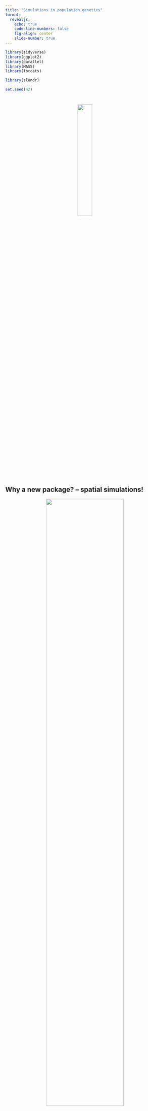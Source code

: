 ```yaml
---
title: "Simulations in population genetics"
format:
  revealjs:
    echo: true
    code-line-numbers: false
    fig-align: center
    slide-number: true
---
```


```r
library(tidyverse)
library(ggplot2)
library(parallel)
library(MASS)
library(forcats)

library(slendr)

set.seed(42)
```

<!-- #  -->

<!-- ::: columns -->
<!-- ::: {.column width="70%"} -->
<!-- > Many problems in population genetics cannot be solved by a mathematician, no matter how gifted. \[It\] is already clear that computer methods are very powerful. This is good. It \[...\] **permits people with limited mathematical knowledge to work on important problems** \[...\] -->
<!-- ::: -->

<!-- ::: {.column width="30%"} -->
<!-- ![](images/crow.jpeg) -->

<!-- [James F. Crow](https://en.wikipedia.org/wiki/James_F._Crow) -->
<!-- ::: -->
<!-- ::: -->

<!-- ## Why simulations? -->

<!-- -   Intuition for behavior of popgen statistics in various scenarios -->
<!-- -   Fitting model parameters against empirical data (i.e. [ABC](https://en.wikipedia.org/wiki/Approximate_Bayesian_computation)) -->
<!-- -   Grand truth for testing and development of statistical methods -->

<!-- ## What does it mean to simulate a genome? -->

<!-- A chromosome is: -->

<!-- -   a linear sequence of nucleotides -->
<!-- -   which accumulates mutations in each generation -->

<!-- ## How do we "get" a genome in real life? -->

<!-- -   A chromosome is a linear sequence of nucleotides. -->
<!-- -   Inherited from generation to generation (maybe with recombination) -->

<!-- # Home-brewed single-locus simulations in R -->

<!-- ## Single-locus simulation -->

<!-- ```{r} -->
<!-- #| results: hide -->
<!-- #| code-line-numbers: "|1-3|5-7|9-10|11|13-14|16-18|20" -->
<!-- N <- 500 # number of (haploid) individuals in the population -->
<!-- generations <- 500 # number of generations to run the simulation for -->
<!-- p_start <- 0.5 # initial allele frequency -->

<!-- # initialize an (empty) trajectory vector of allele frequencies -->
<!-- p_traj<- rep(NA, generations) -->
<!-- p_traj[1] <- p_start -->

<!-- # in each generation... -->
<!-- for (gen_i in 2:generations) { -->
<!--   p <- p_traj[gen_i - 1] # get the current frequency -->

<!--   # ... calculate the allele frequency in the next generation ... -->
<!--   p_next <- rbinom(1, N, p) / N -->

<!--   # ... and save it to the trajectory vector -->
<!--   p_traj[gen_i] <- p_next -->
<!-- } -->

<!-- p_traj -->
<!-- ``` -->

<!-- ## Single-locus simulation ($N$ = 500, $p_0 = 0.5$) -->

<!-- ```{r} -->
<!-- #| code-fold: true -->
<!-- plot(p_traj, type = "l", ylim = c(0, 1), -->
<!--      xlab = "generations", ylab = "allele frequency") -->
<!-- abline(h = p_start, lty = 2, col = "red") -->
<!-- ``` -->

<!-- ## Let's make it a function -->

<!-- **Input:** $N$, $p_0$ and the number of generations -->

<!-- **Output:** allele frequency trajectory vector -->

<!-- ```{r} -->
<!-- simulate <- function(N, p_start, generations) { -->
<!--   # initialize an (empty) trajectory vector of allele frequencies -->
<!--   p_traj<- rep(NA, generations) -->
<!--   p_traj[1] <- p_start -->

<!--   # in each generation... -->
<!--   for (gen_i in 2:generations) { -->
<!--     p <- p_traj[gen_i - 1] # get the current frequency -->
<!--     # ... calculate the allele frequency in the next generation ... -->
<!--     p_next <- rbinom(1, N, p) / N -->
<!--     # ... and save it to the trajectory vector -->
<!--     p_traj[gen_i] <- p_next -->
<!--   } -->

<!--   p_traj -->
<!-- } -->
<!-- ``` -->

<!-- ## $N$ = 500, $p_0 = 0.5$ (20 replicates) -->

<!-- ```{r} -->
<!-- #| code-fold: true -->
<!-- #| fig-align: center -->
<!-- reps <- replicate(20, simulate(N = 500, p_start = 0.5, generations = 2000)) -->

<!-- matplot(reps, ylim = c(0, 1), xlab = "generations", ylab = "allele frequency", type = "l", lty = 1) -->
<!-- ``` -->

<!-- ## $N$ = 1000, $p_0 = 0.5$ (20 replicates) -->

<!-- ```{r} -->
<!-- #| code-fold: true -->
<!-- #| fig-align: center -->
<!-- reps <- replicate(20, simulate(N = 1000, p_start = 0.5, generations = 2000)) -->

<!-- matplot(reps, ylim = c(0, 1), xlab = "generations", ylab = "allele frequency", type = "l", lty = 1) -->
<!-- ``` -->

<!-- ## $N$ = 5000, $p_0 = 0.5$ (20 replicates) -->

<!-- ```{r} -->
<!-- #| code-fold: true -->
<!-- #| fig-align: center -->
<!-- reps <- replicate(20, simulate(N = 5000, p_start = 0.5, generations = 2000)) -->

<!-- matplot(reps, ylim = c(0, 1), xlab = "generations", ylab = "allele frequency", type = "l", lty = 1) -->
<!-- ``` -->

<!-- ## $N$ = 10000, $p_0 = 0.5$ (20 replicates) -->

<!-- ```{r} -->
<!-- #| code-fold: true -->
<!-- #| fig-align: center -->
<!-- reps <- replicate(50, simulate(N = 10000, p_start = 0.5, generations = 20000)) -->

<!-- matplot(reps, ylim = c(0, 1), xlab = "generations", ylab = "allele frequency", type = "l", lty = 1) -->
<!-- ``` -->

<!-- ## $N$ = 10000, $p_0 = 0.5$ (20 replicates) -->

<!-- ```{r} -->
<!-- #| eval: false -->
<!-- #| code-fold: true -->
<!-- #| fig-align: center -->
<!-- factors <- fractions(c(2, 1/2, 1/5, 1/10)) -->
<!-- matplot(reps, ylim = c(0, 1), xlab = "generations", ylab = "allele frequency", type = "l", lty = 1) -->
<!-- abline(v = 10000 * factors, lwd = 5) -->
<!-- ``` -->

<!-- ## Expected allele frequency distribution -->

<!-- ```{r, eval = !file.exists("/tmp/final_frequencies.rds")} -->
<!-- #| eval: false -->
<!-- #| echo: false -->
<!-- p_start <- 0.5 -->
<!-- N <- 10000 -->
<!-- factors <- fractions(c(3, 2, 1, 1/2, 1/5, 1/10)) -->

<!-- final_frequencies <- parallel::mclapply( -->
<!--   seq_along(factors), function(i) { -->
<!--     f <- factors[i] -->
<!--     t <- as.integer(N * f) -->
<!--     # get complete trajectories as a matrix (each column a single trajectory) -->
<!--     reps <- replicate(10000, simulate(N = N, p_start = p_start, generations = t)) -->
<!--     # only keep the last slice of the matrix with the final frequencies -->
<!--     data.frame( -->
<!--       t = sprintf("t = %s * N", f), -->
<!--       freq = reps[t, ] -->
<!--     ) -->
<!--   }, -->
<!--   mc.cores = parallel::detectCores() -->
<!-- ) %>% do.call(rbind, .) -->
<!-- final_frequencies$t <- fct_rev(fct_relevel(final_frequencies$t, sprintf("t = %s * N", factors))) -->

<!-- saveRDS(final_frequencies, "/tmp/final_frequencies.rds") -->
<!-- ``` -->

<!-- ::: columns -->
<!-- ::: {.column width="50%"} -->
<!-- ```{r} -->
<!-- #| eval: false -->
<!-- #| echo: false -->
<!-- #| fig-align: center -->
<!-- #| fig-height: 10 -->
<!-- #| fig-width: 10 -->
<!-- final_frequencies <- readRDS("/tmp/final_frequencies.rds") -->
<!-- final_frequencies$t <- final_frequencies$t -->

<!-- final_frequencies %>% .[.$freq > 0 & .$freq < 1, ] %>% -->
<!-- ggplot() + -->
<!--   geom_histogram(aes(freq, y = ..density.., fill = t), position = "identity", bins = 100, alpha = 0.75) + -->
<!--   labs(x = "allele frequency") + -->
<!--   coord_cartesian(ylim = c(0, 3)) + -->
<!--   facet_grid(t ~ .) + -->
<!--   guides(fill = guide_legend(sprintf("time since\nthe start\n[assuming\nN = %s]", N))) + -->
<!--   theme_minimal() + -->
<!--   theme(strip.text.y = element_blank(), -->
<!--         axis.title.x = element_text(size = 15), -->
<!--         axis.title.y = element_text(size = 15), -->
<!--         axis.text.x = element_text(size = 15), -->
<!--         axis.text.y = element_text(size = 15), -->
<!--         legend.title = element_text(size = 15), -->
<!--         legend.text = element_text(size = 15)) -->
<!-- ``` -->
<!-- ::: -->

<!-- ::: {.column width="50%"} -->
<!-- ::: fragment -->
<!-- ![*"Diffusion Models in Population Genetics"*, [Kimura (1964)](https://www.jstor.org/stable/3211856#metadata_info_tab_contents)](images/kimura.jpeg) -->
<!-- ::: -->
<!-- ::: -->
<!-- ::: -->

<!-- # Bonus exercise -->

<!-- If you're bored later at home... -->

<!-- ## Let's add selection! -->

<!-- Write `simulate_selection(s, N, p_start, generations)`, where `s` is the selection coefficient. -->

<!-- ```{r} -->
<!-- #| eval: false -->
<!-- simulate_selection <- function(s, N, p_start, generations) { -->
<!--   # we assume additivity -->
<!--   h <- 1/2 -->

<!--   # initialize an (empty) trajectory vector of allele frequencies -->
<!--   p_traj<- rep(NA, generations) -->
<!--   p_traj[1] <- p_start -->

<!--   # in each generation... -->
<!--   for (gen_i in 2:generations) { -->
<!--     p <- p_traj[gen_i - 1] # get the current frequency -->

<!--     fitnesses <- c( -->
<!--       p ^ 2           * (1 + s), -->
<!--       2 * p * (1 - p) * (1 + h * s), -->
<!--       (1 - p) ^ 2     * 1 -->
<!--     ) -->
<!--     p_next <- (fitnesses[1] + h * fitnesses[2]) / mean(fitnesses) -->

<!--     if (p_next >= 1) p_next <- 1 -->

<!--     # ... calculate the allele frequency in the next generation ... -->
<!--     p_next <- rbinom(1, N, p_next) / N -->

<!--     # ... and save it to the trajectory vector -->
<!--     p_traj[gen_i] <- p_next -->
<!--   } -->

<!--   p_traj -->
<!-- } -->
<!-- ``` -->

<!-- ```{r} -->
<!-- deterministic_selection <- function(t, p_start, s) { -->
<!--   p_start * exp(s * t / 2) / (p_start * exp(s * t / 2) + (1 - p_start)) -->
<!-- } -->
<!-- ``` -->

<!-- ```{r} -->
<!-- deterministic_traj <- sapply(1:1000, deterministic_selection, p_start = 0.01, s = 0.1) -->

<!-- plot(deterministic_traj, type = "l") -->
<!-- ``` -->

<!-- (Let's assume additive selection: $h = \frac{1}{2}$). -->

<!-- ##  -->

<!-- :::: columns -->

<!-- ::: {.column width="40%"} -->

<!-- <center> -->

<!-- ![](images/feynman.jpeg) -->

<!-- [Richard Feynman](https://en.wikipedia.org/wiki/Richard_Feynman) -->

<!-- </center> -->

<!-- ::: -->

<!-- ::: {.column width="60%"} -->

<!-- ![](images/feynman_quote.png) -->

<!-- ::: -->

<!-- :::: -->

<!-- # {background-image="images/montypython.jpeg"} -->

<!-- <h1 color="white" style="background-color: lightgray;vertical-align: bottom;">But now for something completely different...</h1> -->

<!-- # Let's do "real" simulations -->

<!-- ## There are many pieces of simulation software -->

<!-- The most famous and widely used are ([SLiM](https://messerlab.org/slim/)) and ([msprime](https://tskit.dev/msprime/docs/stable/intro.html)). -->

<!-- ::: fragment -->
<!-- They are both extremely powerful... -->
<!-- ::: -->

<!-- ::: fragment -->
<!-- ... but they require a lot of programming knowledge and quite a lot of code to write non-trivial simulations (without bugs). -->
<!-- ::: -->

<!-- ::: fragment -->
<!-- **We will learn simulation concepts using [*slendr*](http://www.slendr.net), a convenient R interface to both SLiM and msprime.** -->
<!-- ::: -->

<!-- # SLiM -->

<!-- ##  -->

<!-- :::: {.columns} -->

<!-- ::: {.column width="60%"} -->

<!-- <h2>What is SLiM?</h2> -->

<!-- ::: {.fragment} -->
<!-- - **Forward-time simulator** -->
<!-- ::: -->

<!-- ::: {.fragment} -->
<!-- - It's fully programmable! -->
<!-- ::: -->

<!-- ::: {.fragment} -->
<!-- - Massive library of functions for: -->
<!--   - Demographic events -->
<!--   - Various mating systems -->
<!--   - Selection, quantitative traits, ... -->
<!-- ::: -->

<!-- ::: {.fragment} -->
<!-- - \> 700 pages long [manual](https://github.com/MesserLab/SLiM/releases/download/v3.7.1/SLiM_Manual.pdf)! -->
<!-- ::: -->

<!-- ::: -->

<!-- ::: {.column width="40%"} -->

<!-- <center>![Modified from Alex Drummond](images/sim_sketches.001.png){width="100%"}</center> -->

<!-- ::: -->

<!-- :::: -->

<!-- ## SLiMgui -- [IDE](https://en.wikipedia.org/wiki/Integrated_development_environment) for SLiM -->

<!-- <center>![](images/slimgui.png)</center> -->

<!-- ## Simple neutral simulation in SLiM -->

<!-- ```{bash} -->
<!-- #| echo: false -->
<!-- cat script.slim -->
<!-- ``` -->

<!-- # msprime -->

<!-- ## -->

<!-- :::: {.columns} -->

<!-- ::: {.column width="60%"} -->

<!-- <h2>What is [msprime](https://tskit.dev/msprime/docs/stable/intro.html)?</h2> -->

<!-- ::: -->


<!-- ::: {.column width="40%"} -->

<!-- <center>![Modified from Alex Drummond](images/sim_sketches.001.png){width="100%"}</center> -->

<!-- ::: -->

<!-- :::: -->

<!-- ## -->

<!-- :::: {.columns} -->

<!-- ::: {.column width="60%"} -->

<!-- <h2>What is [msprime](https://tskit.dev/msprime/docs/stable/intro.html)?</h2> -->

<!-- ::: {.fragment} -->
<!-- - A Python module for writing **coalescent simulations** -->
<!-- ::: -->

<!-- ::: {.fragment} -->
<!-- - Extremely fast (genome-scale, population-scale data) -->
<!-- ::: -->

<!-- ::: {.fragment} -->
<!-- - You must know Python fairly well to build complex models -->
<!-- ::: -->

<!-- ::: -->

<!-- ::: {.column width="40%"} -->

<!-- <center>![Modified from Alex Drummond](images/sim_sketches.002.png){width="100%"}</center> -->

<!-- ::: -->

<!-- :::: -->

<!-- ## Simple simulation using _msprime_ -->

<!-- &nbsp; -->

<!-- ```{bash} -->
<!-- #| echo: false -->
<!-- cat script.py -->
<!-- ``` -->

<!-- source: [link](https://tskit.dev/msprime/docs/stable/demography.html#demographic-models) -->





















#

<center>![](images/slendr_logo.png){width="30%"}</center>

## Why a new package? -- spatial simulations!

::: fragment

<center>
![](images/animation.gif){width="70%"}
</center>

:::

## Why a new package?

::: {.incremental}

-   Most researchers are not expert programmers

-   All but the most trivial simulations require lots of code

-   90% **<citation needed>** of simulations are basically the same!

    - create populations (splits and $N_e$ changes)

    - specify if/how they should mix (rates and times)

    - save output (VCF, EIGENSTRAT)

-   Lot of code duplication across projects

:::

::: fragment
<center>**_slendr_ makes "standard" simulations trivial (for newbies _and_ experts) and unlocks new kinds of spatial simulations**</center>
:::

# Let's get started

## 

```r
library(slendr)
```

If you get a message about missing Python modules, run:

```r
#| eval: false
setup_env()
```

<center>_(ignore the message about missing SLiM)_</center>

To check that everything is setup correctly, run:

```r
check_env()
```



#

<h1>_slendr_ workflow:<br></h1>
<h2>building (complex) models<br>
from simple components</h2>


## Typical steps

<br>

1. creating populations
2. scheduling population splits
3. programming $N_e$ size changes
4. encoding gene-flow events
5. simulation sequence of a given size
6. computing statistics from simulated outputs



## Creating a population

A name, size and the time of appearance must be given:

```r
pop1 <- population("pop1", N = 1000, time = 1)
```


. . .

<br>

Typing an object prints out a summary in the R console:

```r
pop1
```




## Programming population splits

Splits are programmed using the `parent = <pop>` argument:

```r
pop2 <- population("pop2", N = 100, time = 50, parent = pop1)
```


. . .

<br>

The split is reported in the "historical summary":

```r
pop2
```




## Scheduling resize events -- `resize()`

Step size decrease:

```r
#| code-line-numbers: "2"
pop1 <- population("pop1", N = 1000, time = 1)
pop1_step <- resize(pop1, N = 100, time = 500, how = "step")
```

<br>

Exponential increase:

```r
#| code-line-numbers: "2"
pop2 <- population("pop2", N = 100, time = 50, parent = pop1)
pop2_exp <- resize(pop2, N = 10000, time = 500, end = 2000, how = "exponential")
```





## Tidyverse-style pipe interface

Step size decrease:

```r
pop1 <-
  population("pop1", N = 1000, time = 1) %>%
  resize(N = 100, time = 500, how = "step")
```

<br>

Exponential increase:

```r
pop2 <-
  population("pop2", N = 1000, time = 1) %>%
  resize(N = 10000, time = 500, end = 2000, how = "exponential")
```

<br>

<center>**This accomplishes the same thing as the code on the previous slide, but is more "elegant".**</center>


## Let's assume we have our model...

```r
#| code-line-numbers: "|15-20"
pop1 <- population("pop1", N = 1000, time = 1)

pop2 <-
  population("pop2", N = 1000, time = 300, parent = pop1) %>%
  resize(N = 100, how = "step", time = 1000)

pop3 <-
  population("pop3", N = 1000, time = 400, parent = pop2) %>%
  resize(N = 2500, how = "step", time = 800)

pop4 <-
  population("pop4", N = 1500, time = 500, parent = pop3) %>%
  resize(N = 700, how = "exponential", time = 1200, end = 2000)

pop5 <-
  population("pop5", N = 100, time = 600, parent = pop4) %>%
  resize(N = 50, how = "step", time = 900) %>% 
  resize(N = 250, how = "step", time = 1200) %>% 
  resize(N = 1000, how = "exponential", time = 1600, end = 2200) %>% 
  resize(N = 400, how = "step", time = 2400)
```


## Remember: each object carries its history

```r
pop5
```




## Last step before simulation: compilation

Now that we have defined our populations and their histories:

<br>

```r
model <- compile_model(
  list(pop1, pop2, pop3, pop4, pop5),
  generation_time = 1,
  simulation_length = 3000
)
```

<br>

<center>**Compilation takes a list of model components, performs internal consistency checks, returns a single model object.**</center>



## 

```r
#| eval: false
pop1 <- population("pop1", N = 1000, time = 1)

pop2 <-
  population("pop2", N = 1000, time = 300, parent = pop1) %>%
  resize(N = 100, how = "step", time = 1000)

pop3 <-
  population("pop3", N = 1000, time = 400, parent = pop2) %>%
  resize(N = 2500, how = "step", time = 800)

pop4 <-
  population("pop4", N = 1500, time = 500, parent = pop3) %>%
  resize(N = 700, how = "exponential", time = 1200, end = 2000)

pop5 <-
  population("pop5", N = 100, time = 600, parent = pop4) %>%
  resize(N = 50, how = "step", time = 900) %>% 
  resize(N = 250, how = "step", time = 1200) %>% 
  resize(N = 1000, how = "exponential", time = 1600, end = 2200) %>% 
  resize(N = 400, how = "step", time = 2400)
```


## Model visualization

```r
#| output-location: fragment
#| fig-width: 7
#| fig-align: center
plot_model(model, proportions = TRUE)
```





## Simulating data (finally...)

We have our compiled model, how do we simulate data from it?

*slendr* has two simulation engines already built-in:

-   SLiM engine
-   msprime engine

. . . 

<center>**You don't have to write any msprime/SLiM code!**</center>

. . .

Take a model object and use the built-in simulation engine:

```r
ts <- msprime(model, sequence_length = 100e6, recombination_rate = 1e-8)
```

. . .

<br>
<center>(We won't be working with the `slim()` engine here.)</center>

# The output of a *slendr* simulation is a **tree sequence**

## What is a tree sequence?

<center>![](images/tree_sequence_diagram.png){width="90%"}</center>

-   A record of full genetic ancestry of a set of samples
-   An encoding of DNA sequence carried by those samples
-   An efficient analysis framework

<center>[from the _tskit_ project](https://tskit.dev/learn.html#what)</center>

# Why a tree sequence?

## What we usually have

<center>![](images/vcf_screenshot.png){width="90%"}</center>

## What we usually *want*

A full representation of the history of all of our samples:

<center>![](images/tree_sequence_diagram.png)</center>

::: fragment
<center>**And this is exactly what tree sequences give us.**</center>
:::

## Let's get back to the model we defined earlier

```r
#| fig-align: center
plot_model(model)
```

## Simulating a tree-sequence output

<br>
By default, `msprime` function automatically loads the tree-sequence that the simulation produced in the background:

<br>

```r
ts <- msprime(
  model,
  sequence_length = 10e6,
  recombination_rate = 1e-8
)
```

## Simulating a tree-sequence output

```r
ts
```




# What can we do with this?

## R interface to tskit

<center>

![](images/slendr_tskit.png)

This interface links to Python methods implemented in [_tskit_](https://tskit.dev/tskit/docs/stable/python-api.html).

</center>


## Here is the magic

Tree sequences make it possible to directly compute many quantities of interest *without going via conversion to a genotype table/VCF*!

<center>![](images/tree_sequence_diagram.png)</center>

# Sample information

Each "sampled" individual in _slendr_ has a symbolic name, a sampling time, and a population assignment:

:::: columns

::: {.column width="55%"}
```r
#| output-location: fragment
ts_samples(ts)
```
:::

::: {.column width="2%"}
&nbsp;
:::

::: {.column width="43%"}
```r
#| output-location: fragment
ts_samples(ts) %>% count(pop)
```
:::

::::



## Analyzing tree sequences with _slendr_

Let's say we have the following model and we simulate a tree sequence from it.

```r
#| code-line-numbers: "|1|2|5|6|4"
pop <- population("pop", N = 10000, time = 100000)
model <- compile_model(pop, generation_time = 1, direction = "backward")

ts <-
  msprime(model, sequence_length = 10e6, recombination_rate = 1e-8) %>%
  ts_mutate(mutation_rate = 1e-8)
```

## Library of `ts_<...>()` functions

```r
#| echo: false
set.seed(42)
```

:::: columns

:::  {.column width="55%"}
```r
#| code-line-numbers: "|3-6|11-12|14"
# sample 5 individuals
# (i.e. 10 chromosomes)
samples <-
  ts_samples(ts) %>%
  sample_n(5) %>%
  pull(name)

# compute allele frequency
# spectrum from the given set
# of individuals
afs <- ts_afs(ts, list(samples),
              polarised = TRUE)

afs
```
:::

::: {.column width="2%"}
&nbsp;
:::

::: {.column width="43%"}
::: fragment
```r
#| fig-height: 10
plot(afs, type = "b")
```
:::
:::

::::

<!-- ```{r} -->
<!-- for (N_test in seq(1000, 20000, by = 1000)) { -->
<!--   pop <- population("pop", N = N_test, time = 100000) -->
<!--   model <- compile_model(pop, generation_time = 1, direction = "backward") -->

<!--   ts <- -->
<!--     msprime(model, sequence_length = 100e6, recombination_rate = 1e-8) %>% -->
<!--     ts_mutate(mutation_rate = 1e-8) -->

<!--   samples <- ts_samples(ts) %>% sample_n(10) %>% pull(name) -->

<!--   new_afs <- ts_afs(ts, list(samples), polarised = TRUE) -->
<!--   lines(new_afs, type = "b", col = "black", add = TRUE) -->
<!-- } -->
<!-- ``` -->







# Exercise #1


## Exercise #1

```r
#| echo: false
set.seed(42)
TRUE_NE <- 6543

pop <- population("pop", N = TRUE_NE, time = 100000)
model <- compile_model(pop, generation_time = 1, direction = "backward")

ts <-
  msprime(model, sequence_length = 10e6, recombination_rate = 1e-8, random_seed = 42) %>%
  ts_mutate(mutation_rate = 1e-8, random_seed = 42)

samples <- ts_samples(ts) %>% sample_n(10) %>% pull(name)

observed_afs <- ts_afs(ts, list(samples), polarised = TRUE)
```

Collaborator Hestu gave you AFS computed from 20 individuals of a sub-species of the [_bushy-tailed squirrel_](https://www.zeldadungeon.net/wiki/Bushy-Tailed_Squirrel) discovered in the Forest of Spirits in the land of Hyrule:

```r
#| echo: false
dput(as.vector(observed_afs))
```

Fossil evidence is consistent with constant size of the population over 100,000 generations of its history. An Oracle you met in the Temple of Time said that the true squirrel $N_e$ has been between 1000 and 30000.

Use _slendr_ to simulate history of this species and guess the likely value of squirrel's $N_e$ given the observed AFS?



## Exercise #1 -- hints

1. Write a function that gets $N_e$ as input and returns the AFS.

2. Find the $N_e$ value that will give the closest AFS to the one you got from Hestu. Use whatever method you're comfortable with based on your programming experience:

    a) Plot different simulated AFS vectors along with the observed AFS and just eye-ball it.
  
    b) Simulate AFS across a grid of $N_e$ values and find the closest matching one (maybe use [mean-squared error](https://en.wikipedia.org/wiki/Mean_squared_error)?)
  
    c) Run a mini-Approximate Bayesian Computation, using the Oracle's range of [10000, 30000] as a uniform prior.


## Exercise #2 -- simulations on a grid (solution b)

```r
#| code-fold: true
#| code-summary: "Show a solution"
simulate_afs <- function(Ne) {
  model_path <- tempfile()
  on.exit(unlink(model_path, recursive = TRUE, force = TRUE))

  pop <- population("pop", N = Ne, time = 100000)
  model <- compile_model(pop, generation_time = 1, direction = "backward",
                         path = model_path, overwrite = TRUE, force = TRUE)
  
  ts <-
    msprime(model, sequence_length = 10e6, recombination_rate = 1e-8) %>%
    ts_mutate(mutation_rate = 1e-8)
  
  samples <- ts_samples(ts) %>% sample_n(10) %>% pull(name)
  
  afs <- ts_afs(ts, list(samples), polarised = TRUE)
  
  afs
}

Ne_grid <- seq(from = 1000, to = 30000, by = 1000)

afs_grid <- lapply(Ne_grid, simulate_afs)

afs_observed <- c(2520, 1449, 855, 622, 530, 446, 365, 334, 349, 244, 264, 218, 
133, 173, 159, 142, 167, 129, 125, 143)

# Plot the observed AFS and overlay the simulated AFS vectors on top of it
plot(afs_observed, type = "b", col = "red", lwd = 3)
for (i in seq_along(Ne_grid)) {
  lines(afs_grid[[i]], lwd = 0.5)
}

# Compute mean-squared error of the AFS produced by each Ne value across the grid
errors <- sapply(afs_grid, function(afs) {
  sum((afs - afs_observed)^2) / length(afs)
})

# plot the errors, highlight the most likely value
plot(Ne_grid, errors)
abline(v = Ne_grid[which.min(errors)], color = "green")
abline(v = TRUE_NE, color = "purple")
legend("topright", legend = c(paste("inferred Ne =", Ne_grid[which.min(errors)]),
                              paste("true Ne =", TRUE_NE)),
       col = c("green", "purple"), lty = 2)

# Plot the AFS again, highlighting the most likely spectrum
plot(afs_observed, type = "b", col = "red", lwd = 1)
for (i in seq_along(Ne_grid)) {
  color <- if (i == which.min(errors)) "green" else "gray"
  width <- if (i == which.min(errors)) 2 else 0.5
  lines(afs_grid[[i]], lwd = width, col = color)
}
legend("topright", legend = paste("Ne =", Ne_grid[which.min(errors)]),
       col = "green", lty = 2)
```



## Exercise #2 -- ABC inference (solution c)

```r
# Compute a single AFS given input Ne sampled from the prior, return the
# error vs observed AFS together with the Ne
compute_Ne_error <- function(Ne) {
  prior <- seq(1000, 30000, by = 1)
  Ne <- sample(prior, 1)

  afs <- simulate_afs(Ne)

  error <- sum((afs - afs_observed)^2) / length(afs)

  data.frame(
    Ne = Ne,
    error = error
  )
} 

run_abc <- function(n_iterations, afs_observed) {
  # generate a list of all individual ABC runs (pairs Ne-vs-error)
  abc_runs <- mclapply(1:n_iterations, compute_Ne_error)
  # join all runs into a single data frame and return it 
  abc_df <- do.call(rbind, abc_runs)
  abc_df
}

if (file.exists("data/abc_results.rds")) {
  abc_results <- readRDS("data/abc_results.rds")
} else {
  abc_results <- run_abc(1000, afs_observed)
  saveRDS(abc_results, "data/abc_results.rds")
}


error_cutoff <- quantile(abc_results$error, 0.05)

ggplot(abc_results, aes(Ne)) +
  geom_histogram(bins = 100) +
  ggtitle("Prior Ne distribution") +
  xlim(1000, 30000)

ggplot(abc_results[abc_results$error < error_cutoff, ], aes(Ne)) +
  geom_histogram(bins = 100) +
  geom_vline(xintercept = TRUE_NE, color = "red") +
  ggtitle("Posterior Ne distribution") +
  xlim(1000, 30000)

# summarise the 95% HPD interval of the Ne
filter(abc_results, error < error_cutoff) %>% pull(Ne) %>% summary

TRUE_NE
```


## Exercise #2 -- conclusion

Of course, this scenario was extremely basic!

But we could easily include other demographic events, more complex history, gene flow...

Speaking of more complex models and analyses...



<!-- # What else can _slendr_ do? -->


<!-- ## Gene flow events -->

<!-- Gene flow is programmed using the `gene_flow()` function: -->

<!-- ```{r} -->
<!-- gf <- gene_flow(from = pop1, to = pop2, start = 500, end = 600, rate = 0.13) -->
<!-- ``` -->

<!-- . . . -->

<!-- <br> -->

<!-- Multiple gene-flow events can be gathered in a list: -->

<!-- ```{r} -->
<!-- gf <- list( -->
<!--   gene_flow(from = pop1, to = pop2, start = 500, end = 600, rate = 0.13), -->
<!--   gene_flow(from = pop2, to = pop1, start = 700, end = 750, rate = 0.1) -->
<!-- ) -->
<!-- ``` -->


<!-- . . . -->

<!-- <br> -->
<!-- <center>**`gene_flow()` checks admixture events for consistency**</center> -->


<!-- ## Let's build another more complex model -->

<!-- ```{r} -->
<!-- #| output-location: fragment -->
<!-- #| fig-width: 7 -->
<!-- #| fig-align: center -->
<!-- #| echo: false -->
<!-- o <- population("o", time = 1, N = 100) -->
<!-- c <- population("c", time = 2500, N = 500, parent = o) -->
<!-- a <- population("a", time = 3000, N = 2000, parent = c) -->
<!-- b <- population("b", time = 3500, N = 4000, parent = a) -->
<!-- x1 <- population("x1", time = 3800, N = 8000, parent = c) -->
<!-- x2 <- population("x2", time = 4000, N = 10000, parent = x1) -->

<!-- gf <- gene_flow(from = b, to = x1, start = 5100, end = 5400, rate = 0.1) -->

<!-- model <- compile_model( -->
<!--   populations = list(a, b, x1, x2, c, o), gene_flow = gf, -->
<!--   generation_time = 1, simulation_length = 7000 -->
<!-- ) -->

<!-- plot_model(model1, proportions = TRUE) -->
<!-- ``` -->



<!-- ## Diversity -->

<!-- :::: {.columns} -->

<!-- ```{r} -->
<!-- samples <- -->
<!--   ts_samples(ts1) %>% -->
<!--   split(., .$pop) %>% -->
<!--   lapply(pull, "name") -->
<!-- ``` -->

<!-- <br> -->

<!-- ```{r} -->
<!-- ts_diversity(ts1, samples, mode = "branch") %>% arrange(diversity) -->
<!-- ``` -->

<!-- :::: -->

<!-- ## But wait, we don't have any mutations! -->

<!-- This is because of the duality between mutations and branch lengths (more [here](https://tskit.dev/tskit/docs/stable/stats.html)). -->

<!-- ```{r} -->
<!-- ts1 -->
<!-- ``` -->

<!-- ## Adding mutations _after_ the simulation -->

<!-- Coalescent and mutation processes can be decoupled! -->

<!-- <center> -->

<!-- ![](images/tree_sequence_diagram.png) -->
<!-- </center> -->

<!-- ## This is what allows efficient, massive simulations! -->

<!-- ```{r} -->
<!-- ts1 -->
<!-- ``` -->

<!-- ## This is what allows efficient, massive simulations! -->

<!-- ```{r} -->
<!-- ts1 <- ts_mutate(ts1, mutation_rate = 1e-8) -->

<!-- ts1 -->
<!-- ``` -->

<!-- ## Site-frequency spectrum -->


<!-- # Exercise #2 -->

<!-- ## Program the following model in *slendr* -->

<!-- ```{r} -->
<!-- #| code-fold: true -->
<!-- #| code-summary: "Show a solution" -->

<!-- chimp <- population("CH", time = 7e6, N = 10000) -->

<!-- afr <- population("AFR", parent = chimp, time = 6e6, N = 10000) -->
<!-- eur <- population("EUR", parent = afr, time = 70e3, N = 5000) -->

<!-- alt <- population("ALT", parent = afr, time = 700e3, N = 500) -->
<!-- vi <- population("VI", parent = alt, time = 120e3, N = 1000) -->

<!-- gf <- gene_flow(from = vi, to = eur, rate = 0.03, start = 50000, end = 40000) -->

<!-- model2 <- compile_model( -->
<!--   populations = list(chimp, alt, vi, afr, eur), gene_flow = gf, -->
<!--   generation_time = 30 -->
<!-- ) -->
<!-- ``` -->

<!-- ```{r} -->
<!-- #| echo: false -->
<!-- #| fig-align: center -->
<!-- title <- theme(plot.title = element_text(size=22)) -->

<!-- cowplot::plot_grid( -->
<!--   plot_model(model2) + ggtitle("Normal time scale") + title, -->
<!--   plot_model(model2, log = TRUE, proportions = TRUE) + ggtitle("Time on the log-scale") + title -->
<!-- ) -->
<!-- ``` -->

<!-- ## Parameter values -->

<!-- -   "CH" outgroup population at time 7 Mya ($N_e$ = 10k) -->

<!-- -   "AFR" population splitting from "CH" at 6 Mya ($N_e$ = 10k) -->

<!-- -   "ALT" population splitting from "AFR" at 700 kya ($N_e$ = 500) -->

<!-- -   "VI" population splitting from "ALT" at 120 kya ($N_e$ = 1k) -->

<!-- -   "EUR" population splitting from "AFR" at 70 kya ($N_e$ = 5k) -->

<!-- -   gene flow from "VI" to "EUR" at 3% over 50-40 kya -->

<!-- Then simulate 100Mb sequence with `msprime()`, using recombination rate 1e-8 per bp per generation. -->





<!-- ## Sampling "ancient DNA" time-series -->

<!-- By default, _slendr_ records every individual living at the end of the simulation. Sampling can be also scheduled explicitly: -->

<!-- ::: fragment -->

<!-- ```{r} -->
<!-- #| code-line-numbers: "1-4|6-9|11" -->
<!-- x_schedule <- schedule_sampling( -->
<!--   model1, times = seq(from = 7000, to = 4000, by = -100), -->
<!--   list(x1, 5), list(x2, 5) -->
<!-- ) -->

<!-- abco_schedule <- schedule_sampling( -->
<!--   model1, times = 7000, -->
<!--   list(a, 1), list(b, 1), list(c, 1), list(o, 1) -->
<!-- ) -->

<!-- schedule <- rbind(x_schedule, abco_schedule) -->
<!-- ``` -->

<!-- ::: -->

<!-- ::: fragment -->
<!-- The schedule can be used in an `msprime()` call like this: -->

<!-- ```{r} -->
<!-- ts1 <- msprime(model1, sequence_length = 50e6, recombination_rate = 1e-8, -->
<!--                samples = schedule) -->
<!-- ``` -->

<!-- ::: -->

<!-- ## Computing $f_4$ statistic -->

<!-- :::: columns -->

<!-- ::: {.column width="60%"} -->

<!-- ```{r} -->
<!-- #| echo: false -->
<!-- #| fig-height: 8 -->
<!-- plot_model(model1) -->
<!-- ``` -->

<!-- ::: -->

<!-- ::: {.column width="40%"} -->

<!-- Having simulated data from this model, can we detect gene flow from _b_ into _x1_ as we have learned in the lecture on $f$-statistics? -->

<!-- ::: -->

<!-- :::: -->

<!-- ## Computing $f_4$ statistic -->

<!-- ```{r} -->
<!-- x_inds <- ts_samples(ts1) %>% filter(pop %in% c("x1", "x2")) -->

<!-- x_names <- x_inds$name -->

<!-- f4_result<- map_dfr(x_names, function(w) ts_f4(ts1, W = w, X = "c_1", Y = "b_1" , Z = "o_1")) -->

<!-- x_inds$f4 <- f4_result$f4 -->
<!-- ``` -->

<!-- ```{r} -->
<!-- #| code-fold: true -->
<!-- ggplot(x_inds) + -->
<!--   geom_rect(aes(xmin = 5100, xmax = 5400, ymin = -Inf, ymax = Inf), alpha = 0.75, fill = "gray") + -->
<!--   geom_jitter(aes(time, f4, color = pop)) + -->
<!--   geom_line(data = . %>% group_by(pop, time) %>% summarise(f4 = mean(f4)), -->
<!--             aes(time, f4, color = pop), size = 2) + -->
<!--   geom_hline(yintercept = 0, linetype = 2, size = 1) -->
<!-- ``` -->

<!-- # Exercise #X -->

<!-- ## Compute $f_4$-ratio estimate of Neanderthal ancestry -->

<!-- - Schedule sampling of early-modern -->
<!-- # Bonus exercise -->

<!-- ## Try to implement something relevant for your work -->

<!-- -   Program a demographic model for your species of interest -->
<!-- -   Compute a statistic whose value you "know" (diversity? f4-statistic? divergence?) and try to replicate it -->




<!-- ## _Simplifying_ a tree sequence -->

<!-- ```{r} -->
<!-- ts1_small <- ts_simplify(ts1, simplify_to = c("o_1", "a_1", "b_1", "c_1", "x1_1", "x2_1")) -->

<!-- ts1_small -->
<!-- ``` -->

<!-- ## Extracting a tree -->

<!-- ```{r} -->
<!-- tree <- ts_phylo(ts1_small, 42) -->
<!-- ``` -->
